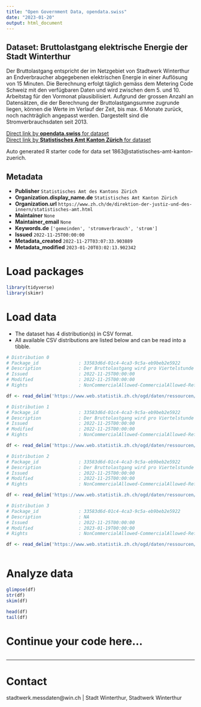 ```yaml
---
title: "Open Government Data, opendata.swiss"
date: "2023-01-20"
output: html_document
---
```


## Dataset: Bruttolastgang elektrische Energie der Stadt Winterthur

Der Bruttolastgang entspricht der im Netzgebiet von Stadtwerk Winterthur an Endverbraucher abgegebenen elektrischen Energie in einer Auflösung von 15 Minuten. Die Berechnung erfolgt täglich gemäss dem Metering Code Schweiz mit den verfügbaren Daten und wird zwischen dem 5. und 10. Arbeitstag für den Vormonat plausibilisiert. Aufgrund der grossen Anzahl an Datensätzen, die der Berechnung der Bruttolastgangsumme zugrunde liegen, können die Werte im Verlauf der Zeit, bis max. 6 Monate zurück, noch nachträglich angepasst werden. Dargestellt sind die Stromverbrauchsdaten seit 2013.


[Direct link by **opendata.swiss** for dataset](https://opendata.swiss/de/dataset/bruttolastgang-elektrische-energie-der-stadt-winterthur)<br>
[Direct link by **Statistisches Amt Kanton Zürich** for dataset]()

Auto generated R starter code for data set 1863@statistisches-amt-kanton-zuerich.

## Metadata

- **Publisher** `Statistisches Amt des Kantons Zürich`
- **Organization.display_name.de** `Statistisches Amt Kanton Zürich`
- **Organization.url** `https://www.zh.ch/de/direktion-der-justiz-und-des-innern/statistisches-amt.html`
- **Maintainer** `None`
- **Maintainer_email** `None`
- **Keywords.de** `['gemeinden', 'stromverbrauch', 'strom']`
- **Issued** `2022-11-25T00:00:00`
- **Metadata_created** `2022-11-27T03:07:33.903889`
- **Metadata_modified** `2023-01-20T03:02:13.902342`


# Load packages

```r

library(tidyverse)
library(skimr)

```

# Load data

-   The dataset has 4 distribution(s) in CSV format.
-   All available CSV distributions are listed below and can be read into a tibble.

```r

# Distribution 0
# Package_id               : 33583d6d-01c4-4ca3-9c5a-eb9beb2e5922
# Description              : Der Bruttolastgang wird pro Viertelstunde in Kilowattstunden zusammengefasst.
# Issued                   : 2022-11-25T00:00:00
# Modified                 : 2022-11-25T00:00:00
# Rights                   : NonCommercialAllowed-CommercialAllowed-ReferenceNotRequired

df <- read_delim('https://www.web.statistik.zh.ch/ogd/daten/ressourcen/KTZH_00001863_00003561.csv')

# Distribution 1
# Package_id               : 33583d6d-01c4-4ca3-9c5a-eb9beb2e5922
# Description              : Der Bruttolastgang wird pro Viertelstunde in Kilowattstunden zusammengefasst.
# Issued                   : 2022-11-25T00:00:00
# Modified                 : 2022-11-25T00:00:00
# Rights                   : NonCommercialAllowed-CommercialAllowed-ReferenceNotRequired

df <- read_delim('https://www.web.statistik.zh.ch/ogd/daten/ressourcen/KTZH_00001863_00003563.csv')

# Distribution 2
# Package_id               : 33583d6d-01c4-4ca3-9c5a-eb9beb2e5922
# Description              : Der Bruttolastgang wird pro Viertelstunde in Kilowattstunden zusammengefasst.
# Issued                   : 2022-11-25T00:00:00
# Modified                 : 2022-11-25T00:00:00
# Rights                   : NonCommercialAllowed-CommercialAllowed-ReferenceNotRequired

df <- read_delim('https://www.web.statistik.zh.ch/ogd/daten/ressourcen/KTZH_00001863_00003564.csv')

# Distribution 3
# Package_id               : 33583d6d-01c4-4ca3-9c5a-eb9beb2e5922
# Description              : NA
# Issued                   : 2022-11-25T00:00:00
# Modified                 : 2023-01-19T00:00:00
# Rights                   : NonCommercialAllowed-CommercialAllowed-ReferenceNotRequired

df <- read_delim('https://www.web.statistik.zh.ch/ogd/daten/ressourcen/KTZH_00001863_00003562.csv')



```

# Analyze data

```r

glimpse(df)
str(df)
skim(df)

head(df)
tail(df)

```

# Continue your code here...

```r

```

------------------------------------------------------------------------

# Contact

stadtwerk.messdaten@win.ch | Stadt Winterthur, Stadtwerk Winterthur
